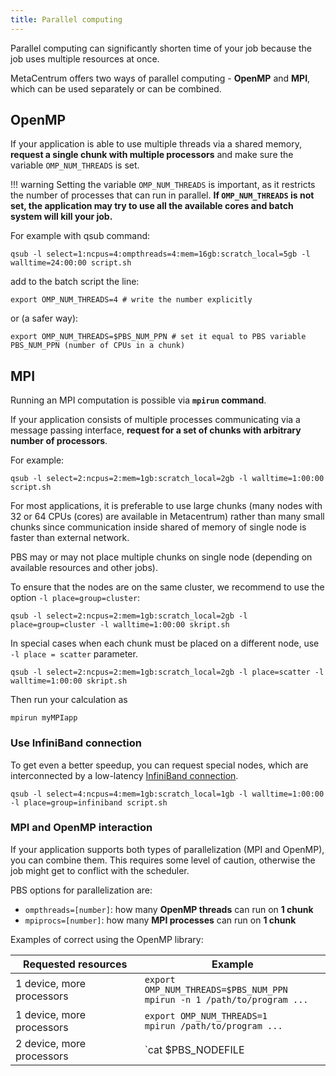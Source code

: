 ```yaml
---
title: Parallel computing
---
```

Parallel computing can significantly shorten time of your job because the job uses multiple resources at once.

MetaCentrum offers two ways of parallel computing - **OpenMP** and **MPI**, which can be used separately or can be combined.

## OpenMP

If your application is able to use multiple threads via a shared memory, **request a single chunk with multiple processors** and make sure the variable `OMP_NUM_THREADS` is set.

!!! warning
    Setting the variable `OMP_NUM_THREADS` is important, as it restricts the number of processes that can run in parallel. **If `OMP_NUM_THREADS` is not set, the application may try to use all the available cores and batch system will kill your job.**

For example with qsub command:

    qsub -l select=1:ncpus=4:ompthreads=4:mem=16gb:scratch_local=5gb -l walltime=24:00:00 script.sh

add to the batch script the line:

    export OMP_NUM_THREADS=4 # write the number explicitly

or (a safer way):

    export OMP_NUM_THREADS=$PBS_NUM_PPN # set it equal to PBS variable PBS_NUM_PPN (number of CPUs in a chunk)

## MPI

Running an MPI computation is possible via **`mpirun` command**.

If your application consists of multiple processes communicating via a message passing interface, **request for a set of chunks with arbitrary number of processors**. 

For example:

    qsub -l select=2:ncpus=2:mem=1gb:scratch_local=2gb -l walltime=1:00:00 script.sh

For most applications, it is preferable to use large chunks (many nodes with 32 or 64 CPUs (cores) are available in Metacentrum) rather than many small chunks since communication inside shared of memory of single node is faster than external network.

PBS may or may not place multiple chunks on single node (depending on available resources and other jobs).

To ensure that the nodes are on the same cluster, we recommend to use the option `-l place=group=cluster`:
  
    qsub -l select=2:ncpus=2:mem=1gb:scratch_local=2gb -l place=group=cluster -l walltime=1:00:00 skript.sh

In special cases when each chunk must be placed on a different node, use `-l place = scatter` parameter.

    qsub -l select=2:ncpus=2:mem=1gb:scratch_local=2gb -l place=scatter -l walltime=1:00:00 skript.sh

Then run your calculation as

    mpirun myMPIapp

### Use InfiniBand connection

To get even a better speedup, you can request special nodes, which are interconnected by a low-latency [InfiniBand connection](https://en.wikipedia.org/wiki/InfiniBand).

    qsub -l select=4:ncpus=4:mem=1gb:scratch_local=1gb -l walltime=1:00:00 -l place=group=infiniband script.sh

### MPI and OpenMP interaction

If your application supports both types of parallelization (MPI and OpenMP), you can combine them. This requires some level of caution, otherwise the job might get to conflict with the scheduler.

PBS options for parallelization are:

- `ompthreads=[number]`: how many **OpenMP threads** can run on **1 chunk**
- `mpiprocs=[number]`: how many **MPI processes** can run on **1 chunk**


Examples of correct using the OpenMP library:

| Requested resources | Example |
|------|------|
| 1 device, more processors | `export OMP_NUM_THREADS=$PBS_NUM_PPN`<br/> `mpirun -n 1 /path/to/program ...` |
| 1 device, more processors | `export OMP_NUM_THREADS=1`<br/> `mpirun /path/to/program ...` |
| 2 device, more processors | `cat $PBS_NODEFILE | uniq >nodes.txt`<br/>`export OMP_NUM_THREADS=$PBS_NUM_PPN`<br/> `mpirun -n 2 --hostfile nodes.txt /path/to/program ...` |




